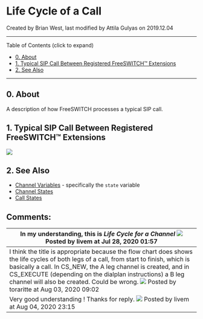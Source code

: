 
# Life Cycle of a Call 

 Created by  Brian West, last modified by  Attila Gulyas on 2019.12.04

---

Table of Contents (click to expand)

* [0\. About](#0-about)
* [1\. Typical SIP Call Between Registered FreeSWITCH™ Extensions](#1-typical-sip-call-between-registered-freeswitch-extensions)
* [2\. See Also](#2-see-also)

---

## 0\. About

A description of how FreeSWITCH processes a typical SIP call.

## 1\. Typical SIP Call Between Registered FreeSWITCH™ Extensions

![](/download/temp/plantuml2563556105224825135.png)

## 2\. See Also

* [Channel Variables](../Dialplan/Channel-Variables_16352493.mdx#about) \- specifically the `state` variable
* [Channel States](../Dialplan/Channel-States_7144639.mdx#0-about)
* [Call States](../Dialplan/Call-States_32178212.mdx#0-about)
  
  
## Comments:

| In my understanding, this is **_Life Cycle for a Channel_** ![](/images/icons/contenttypes/comment_16.png) Posted by livem at Jul 28, 2020 01:57                                                                                                                                                                                                                                                                 |
| --------------------------------------------------------------------------------------------------------------------------------------------------------------------------------------------------------------------------------------------------------------------------------------------------------------------------------------------------------------------------------------------------------------- |
| I think the title is appropriate because the flow chart does shows the life cycles of both legs of a call, from start to finish, which is basically a call. In CS\_NEW, the A leg channel is created, and in CS\_EXECUTE (depending on the dialplan instructions) a B leg channel will also be created. Could be wrong. ![](/images/icons/contenttypes/comment_16.png) Posted by toraritte at Aug 03, 2020 09:02 |
| Very good understanding ! Thanks for reply. ![](/images/icons/contenttypes/comment_16.png) Posted by livem at Aug 04, 2020 23:15                                                                                                                                                                                                                                                                                 |


